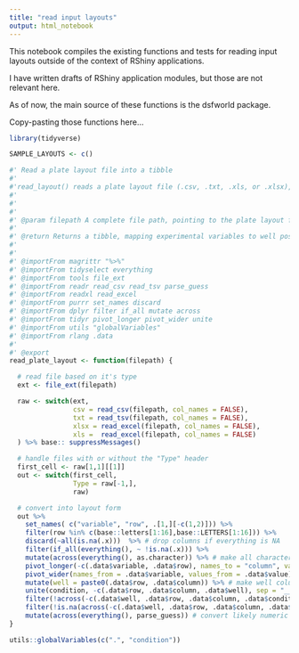 ```yaml
---
title: "read input layouts"
output: html_notebook
---
```


This notebook compiles the existing functions and tests for reading input layouts outside of the context of RShiny applications.

I have written drafts of RShiny application modules, but those are not relevant here. 

As of now, the main source of these functions is the dsfworld package. 

Copy-pasting those functions here...

```r
library(tidyverse)
```

```r
SAMPLE_LAYOUTS <- c()
```


```r
#' Read a plate layout file into a tibble
#'
#'read_layout() reads a plate layout file (.csv, .txt, .xls, or .xlsx), and returns it as a formatted tibble. Variable types are guessed with readr::parse_guess(). The originally required "Type" column heading is now optional.
#'
#'
#'
#' @param filepath A complete file path, pointing to the plate layout file
#'
#' @return Returns a tibble, mapping experimental variables to well positions. All outputs contain the columns: row, column, and well. Additionally, a single column is added for each user-defined variable in the plate layout file, from which one additional "condtion" column is created, which contains all experimental variables. If all experimental variables are defined in the layout, wells with identical entries in the "condition" column are technical replicates.
#'
#'
#' @importFrom magrittr "%>%"
#' @importFrom tidyselect everything
#' @importFrom tools file_ext
#' @importFrom readr read_csv read_tsv parse_guess
#' @importFrom readxl read_excel
#' @importFrom purrr set_names discard
#' @importFrom dplyr filter if_all mutate across
#' @importFrom tidyr pivot_longer pivot_wider unite
#' @importFrom utils "globalVariables"
#' @importFrom rlang .data
#'
#' @export
read_plate_layout <- function(filepath) {

  # read file based on it's type
  ext <- file_ext(filepath)

  raw <- switch(ext,
                csv = read_csv(filepath, col_names = FALSE),
                txt = read_tsv(filepath, col_names = FALSE),
                xlsx = read_excel(filepath, col_names = FALSE),
                xls =  read_excel(filepath, col_names = FALSE)
  ) %>% base:: suppressMessages()

  # handle files with or without the "Type" header
  first_cell <- raw[1,1][[1]]
  out <- switch(first_cell,
                Type = raw[-1,],
                raw)

  # convert into layout form
  out %>%
    set_names( c("variable", "row", .[1,][-c(1,2)])) %>%
    filter(row %in% c(base::letters[1:16],base::LETTERS[1:16])) %>%
    discard(~all(is.na(.x)))  %>% # drop columns if everything is NA
    filter(if_all(everything(), ~ !is.na(.x))) %>%
    mutate(across(everything(), as.character)) %>% # make all character, to prevent issues in pivot
    pivot_longer(-c(.data$variable, .data$row), names_to = "column", values_to = "value") %>%
    pivot_wider(names_from = .data$variable, values_from = .data$value) %>%
    mutate(well = paste0(.data$row, .data$column)) %>% # make well column
    unite(condition, -c(.data$row, .data$column, .data$well), sep = "__", remove = FALSE) %>% # make condition column
    filter(!across(-c(.data$well, .data$row, .data$column, .data$condition)) == "Empty") %>% # if all variables are "Empty",   wells
    filter(!is.na(across(-c(.data$well, .data$row, .data$column, .data$condition))) == TRUE) %>% # if all variables are NA,   wells
    mutate(across(everything(), parse_guess)) # convert likely numeric variables to numeric
}

utils::globalVariables(c(".", "condition"))
```



